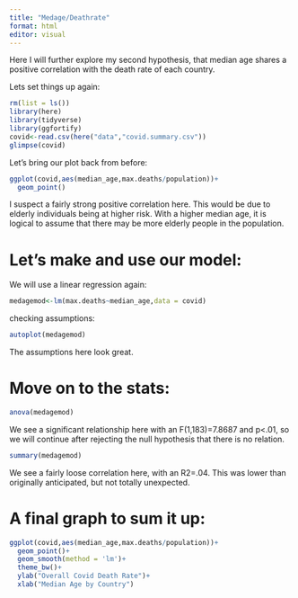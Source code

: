 ```yaml
---
title: "Medage/Deathrate"
format: html
editor: visual
---
```


Here I will further explore my second hypothesis, that median age shares a positive correlation with the death rate of each country.

Lets set things up again:

```r
rm(list = ls())
library(here)
library(tidyverse)
library(ggfortify)
covid<-read.csv(here("data","covid.summary.csv"))
glimpse(covid)
```

Let's bring our plot back from before:

```r
ggplot(covid,aes(median_age,max.deaths/population))+
  geom_point()
```

I suspect a fairly strong positive correlation here. This would be due to elderly individuals being at higher risk. With a higher median age, it is logical to assume that there may be more elderly people in the population.

# Let's make and use our model:

We will use a linear regression again:

```r
medagemod<-lm(max.deaths~median_age,data = covid)
```

checking assumptions:

```r
autoplot(medagemod)
```

The assumptions here look great.

# Move on to the stats:

```r
anova(medagemod)
```

We see a significant relationship here with an F(1,183)=7.8687 and p\<.01, so we will continue after rejecting the null hypothesis that there is no relation.

```r
summary(medagemod)
```

We see a fairly loose correlation here, with an R2=.04. This was lower than originally anticipated, but not totally unexpected.

# A final graph to sum it up:

```r
ggplot(covid,aes(median_age,max.deaths/population))+
  geom_point()+
  geom_smooth(method = 'lm')+
  theme_bw()+
  ylab("Overall Covid Death Rate")+
  xlab("Median Age by Country")
```
